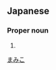 ==Japanese==
{{ja-kanjitab|真|美|子}}

===Proper noun===
{{ja-pos|proper|まみこ}}
# {{given name|female|lang=ja}}

[[Category:Japanese female given names|まみこ]]